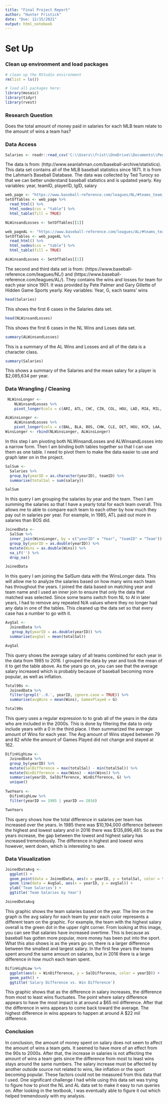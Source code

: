 ```yaml
---
title: "Final Project Report"
author: "Hunter Fristick"
date: "Due: 12/15/2021"
output: html_notebook
---
```


# Set Up

### Clean up environment and load packages
```r
# clean up the RStudio environment 
rm(list = ls())

# load all packages here: 
library(mosaic)
library(tidyr)
library(rvest)

```
### Research Question

Does the total amount of money paid in salaries for each MLB team relate to the amount of wins a team has?

### Data Access

```r
Salaries <- readr::read_csv('C:\\Users\\frist\\OneDrive\\Documents\\Penn State\\STAT 184\\Github Repository\\final-project-report-fristick\\Salaries.csv')
```
The data is from: (http://www.seanlahman.com/baseball-archive/statistics).  This data set  contains all of the MLB baseball statistics since 1871. It is from the Lahman’s Baseball Database. The data was collected by Ted Turocy so that we can better understand baseball statistics and is updated yearly.
Key variables: year, teamID, playerID, lgID, salary

```r
web_page <- "https://www.baseball-reference.com/leagues/NL/#teams_team_wins3000"
SetOfTables <- web_page %>%
  read_html() %>%
  html_nodes(css = "table") %>%
  html_table(fill = TRUE)

NLWinsandLosses <- SetOfTables[[1]]
```

```r
web_pageAL <- "https://www.baseball-reference.com/leagues/AL/#teams_team_wins3000"
SetOfTables <- web_pageAL %>%
  read_html() %>%
  html_nodes(css = "table") %>%
  html_table(fill = TRUE)

ALWinsandLosses <- SetOfTables[[1]]
```
The second and third data set is from: (https://www.baseball-reference.com/leagues/NL/) and (https://www.baseball-reference.com/leagues/AL/). They  contains the wins and losses for team for each year since 1901. It was provided by Pete Palmer and Gary Gillette of Hidden Game Sports yearly.
Key variables: Year, G, each teams' wins

```r
head(Salaries)
```
This shows the first 6 cases in the Salaries data set.

```r
head(NLWinsandLosses)
```
This shows the first 6 cases in the NL Wins and Loses data set.


```r
summary(ALWinsandLosses)
```
This is a summary of the AL Wins and Losses and all of the data is a character class.

```r
summary(Salaries)
```
This shows a summary of the Salaries and the mean salary for a player is $2,085,634 per year.

### Data Wrangling / Cleaning

```r
 NLWinsLonger <-
    NLWinsandLosses %>%
    pivot_longer(cols = c(ARI, ATL, CHC, CIN, COL, HOU, LAD, MIA, MIL, NYM, PHI, PIT, SDP, SFG, STL, WSN), names_to = "Team", values_to = "Wins")

ALWinsLonger <-
    ALWinsandLosses %>%
    pivot_longer(cols = c(BAL, BLA, BOS, CHW, CLE, DET, HOU, KCR, LAA, MIL, MIN, NYY, OAK, SEA, TBR, TEX, TOR), names_to = "Team", values_to = "Wins") 
WinsLonger <- rbind(NLWinsLonger, ALWinsLonger)
```

In this step I am pivoting both NLWinsandLosses and ALWinsandLosses into a narrow form.  Then I am binding both tables together so that I can use them as one table.  I need to pivot them to make the data easier to use and graph later on in the project.

```r
SalSum <-
  Salaries %>%
  group_by(yearID = as.character(yearID), teamID) %>%
  summarise(totalSal = sum(salary)) 

SalSum
```
In this query I am grouping the salaries by year and the team. Then I am summing the salaries so that I have a yearly total for each team overall. This allows me to able to compare each team to each other by how much they pay out in salaries per year. For example, in 1985, ATL paid out more in salaries than BOS did.

```r
JoinedData <-
  SalSum %>%
  inner_join(WinsLonger, by = c("yearID" = "Year", "teamID" = "Team")) %>%
  group_by(yearID = as.double(yearID)) %>%
  mutate(Wins = as.double(Wins)) %>%
  na_if('') %>%
  drop_na()

JoinedData
```
In this query I am joining the SalSum data with the WinsLonger data.  This will allow me to analyze the salaries based on how many wins each team has throughout the years. I joined the data based on matching year and team name and I used an inner join to ensure that only the data that matched was selected. Since some teams switch from NL to Al in later years, I had to remove any repeated N/A values where they no longer had any data in one of the tables. This cleaned up the data set so that every case has a number to go with it.

```r
AvgSal <-
  JoinedData %>%
   group_by(yearID = as.double(yearID)) %>%
  summarise(avgSal = mean(totalSal))

AvgSal
```
This query shows the average salary of all teams combined for each year in the data from 1985 to 2016. I grouped the data by year and took the mean of it to get the table above. As the years go on, you can see that the average salary increased which is probably because of baseball becoming more popular, as well as inflation.

```r
Total90s <-
  JoinedData %>%
  filter(grepl('..0.', yearID, ignore.case = TRUE)) %>%
  summarise(avgWins = mean(Wins), GamesPlayed = G)

Total90s
```

This query uses a regular expression to to grab all of the years in the data who are included in the 2000s. This is done by filtering the data to only include years with a 0 in the third place.  I then summarized the average amount of Wins for each year. The Avg amount of Wins stayed between 79 and 82 while the amount of Games Played did not change and stayed at 162.

```r
DifinHighLow <-
  JoinedData %>%
  group_by(yearID) %>%
  mutate(SalDifference = max(totalSal) - min(totalSal)) %>%
  mutate(WinDifference = max(Wins) - min(Wins)) %>%
  summarise(yearID, SalDifference, WinDifference, G) %>%
  unique()
  
TwoYears <-
  DifinHighLow %>%
  filter(yearID == 1985 | yearID == 2016)

TwoYears
```
This query shows how the total difference in salaries per team has increased over the years. In 1985 there was $10,194,000 difference between the highest and lowest salary and in 2016 there was $135,896,481. So as the years increase, the gap between the lowest and highest salary has increased tremendously. The difference in highest and lowest wins however, went down, which is interesting to see.

### Data Visualization

```r
JoinedDataAvg <-
  ggplot() +
  geom_point(data = JoinedData, aes(x = yearID, y = totalSal, color = teamID)) +
  geom_line(data = AvgSal, aes(x = yearID, y = avgSal)) +
  ylab('Team Salaries') +
  ggtitle('Team Salaries by Year')

JoinedDataAvg
```
This graphic shows the team salaries based on the year. The line on the graph is the avg salary for each team by year each color represents a different team on the graphic. For example, the team with the highest salary overall is the green dot in the upper right corner. From looking at this image, you can see that salaries have increased overtime. This is because as baseball has gotten more popular, more money has been put into the sport. What this also shows is as the years go on, there is a larger difference between the smallest and largest salary. In the first few years the teams spent around the same amount on salaries, but in 2016 there is a large difference in how much each team spent. 

```r
DifinHighLow %>%
  ggplot(aes(x = WinDifference, y = SalDifference, color = yearID)) +
  geom_path() +
  ggtitle('Salary Difference vs. Win Difference')
```
This graphic shows that as the difference in salary increases, the difference from most to least wins fluctuates. The point where salary difference appears to have the most impact is at around a $65 mil difference.  After that the difference in wins appears to come back toward the average. The highest difference in wins appears to happen at around A $22 mil difference.

### Conclusion

In conclusion, the amount of money spent on salary does not seem to affect the amount of wins a team gets. It seemed to have more of an effect from the 90s to 2000s. After that, the increase in salaries is not affecting the amount of wins a team gets since the difference from most to least wins stays around the same numbers. The salary increase must be affected by another outside source not related to wins, like inflation or the sport becoming popular. These factors could not be measured from this data that I used. One significant challenge I had while using this data set was trying to figure how to pivot the NL and AL data set to make it easy to run queries on. After looking in the textbook, I was eventually able to figure it out which helped tremendously with my analysis.